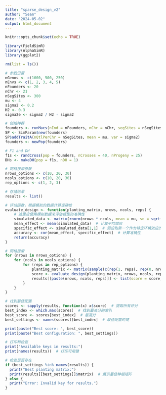```yaml
---
title: "sparse_design_v2"
author: "Sean"
date: "2024-05-02"
output: html_document
---
```


```r
knitr::opts_chunk$set(echo = TRUE)
```



```r
library(FieldSimR)
library(AlphaSimR)
library(ggplot2)

rm(list = ls())

# 参数设置
nGenos <- c(1000, 500, 250)
nEnvs <- c(1, 2, 3, 4, 5)      
nFounders <- 20
nChr <- 21
nSegSites <- 300
mu <- 4
sigma2 <- 0.2
H2 <- 0.3
sigma2e <- sigma2 / H2 - sigma2

# 创始种群
founders <- runMacs(nInd = nFounders, nChr = nChr, segSites = nSegSites, inbred = TRUE, species = "WHEAT", nThreads = 2)
SP <- SimParam$new(founders)
SP$addTraitA(nQtlPerChr = nSegSites, mean = mu, var = sigma2)
founders <- newPop(founders)

# F1 and DH
f1s <- randCross(pop = founders, nCrosses = 40, nProgeny = 25)
DHs <- makeDH(pop = f1s, nDH = 1)

# 网格搜索参数
nrows_options <- c(10, 20, 30)
ncols_options <- c(10, 20, 30)
rep_options <- c(1, 2, 3)

# 存储结果
results <- list()

# 评估函数，根据模拟的数据计算准确性
evaluate_design <- function(planting_matrix, nrows, ncols, reps) {
    # 这里应使用模拟数据来评估模型的准确性
    simulated_data <- matrix(rnorm(nrows * ncols, mean = mu, sd = sqrt(sigma2)), nrows, ncols)
    mean_effect <- mean(simulated_data)  # 计算平均效应
    specific_effect <- simulated_data[1,1]  # 假设取第一个作为特定环境效应的示例
    accuracy <- cor(mean_effect, specific_effect)  # 计算准确性
    return(accuracy)
}

# 网格搜索
for (nrows in nrows_options) {
    for (ncols in ncols_options) {
        for (reps in rep_options) {
            planting_matrix <- matrix(sample(c(rep(1, reps), rep(0, nrows*ncols - reps)), nrows*ncols, replace = FALSE), nrow = nrows, ncol = ncols)
            score <- evaluate_design(planting_matrix, nrows, ncols, reps)
            results[[paste(nrows, ncols, reps)]] <- list(score = score, matrix = planting_matrix)
        }
    }
}

# 找到最佳配置
scores <- sapply(results, function(x) x$score)  # 提取所有评分
best_index <- which.max(scores)  # 找到最高分的索引
best_score <- scores[best_index]  # 最高分
best_settings <- names(scores)[best_index]  # 最佳配置的键

print(paste("Best score: ", best_score))
print(paste("Best configuration: ", best_settings))

# 打印和检查
print("Available keys in results:")
print(names(results))  # 打印可用键

# 检查是否存在
if (best_settings %in% names(results)) {
  print("Best planting matrix:")
  print(results[[best_settings]]$matrix)  # 展示最佳种植矩阵
} else {
  print("Error: Invalid key for results.")
}


```
